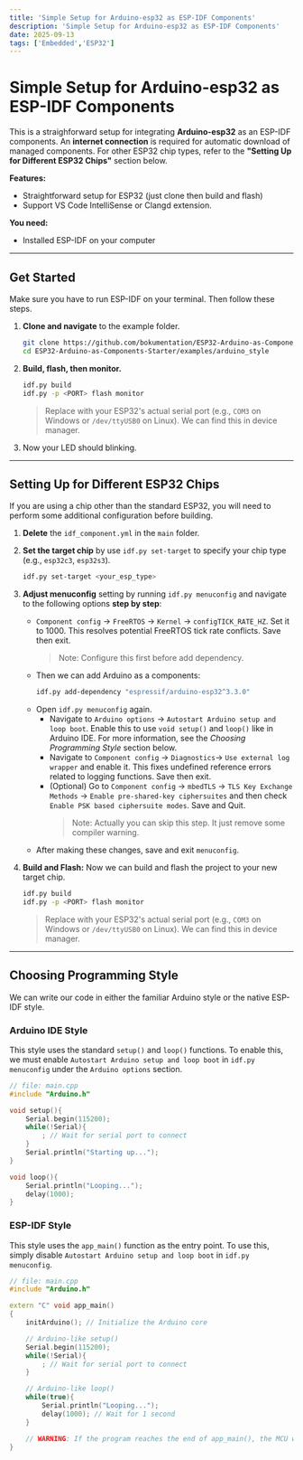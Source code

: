 ```yaml
---
title: 'Simple Setup for Arduino-esp32 as ESP-IDF Components'
description: 'Simple Setup for Arduino-esp32 as ESP-IDF Components'
date: 2025-09-13
tags: ['Embedded','ESP32']
---
```


# Simple Setup for Arduino-esp32 as ESP-IDF Components

This is a straighforward setup for integrating **Arduino-esp32** as an ESP-IDF components. An **internet connection** is required for automatic download of managed components. For other ESP32 chip types, refer to the **"Setting Up for Different ESP32 Chips"** section below.

**Features:**
- Straightforward setup for ESP32 (just clone then build and flash)
- Support VS Code IntelliSense or Clangd extension.

**You need:**
- Installed ESP-IDF on your computer

---
## Get Started
Make sure you have to run ESP-IDF on your terminal. Then follow these steps.
1. **Clone and navigate** to the example folder.
    ```bash
    git clone https://github.com/bokumentation/ESP32-Arduino-as-Components-Starter.git
    cd ESP32-Arduino-as-Components-Starter/examples/arduino_style
    ```
2. **Build, flash, then monitor.**
    ```bash
    idf.py build
    idf.py -p <PORT> flash monitor
    ```
    >
    > Replace <PORT> with your ESP32's actual serial port (e.g., `COM3` on Windows or `/dev/ttyUSB0` on Linux). We can find this in device manager.
3. Now your LED should blinking.

---
## Setting Up for Different ESP32 Chips
If you are using a chip other than the standard ESP32, you will need to perform some additional configuration before building.
1. **Delete** the `idf_component.yml` in the `main` folder.
2. **Set the target chip** by use `idf.py set-target` to specify your chip type (e.g., `esp32c3`, `esp32s3`).
    ```bash
    idf.py set-target <your_esp_type>
    ```
3. **Adjust menuconfig** setting by running `idf.py menuconfig` and navigate to the following options **step by step**:
    - `Component config` -> `FreeRTOS` -> `Kernel` -> `configTICK_RATE_HZ`. Set it to 1000. This resolves potential FreeRTOS tick rate conflicts. Save then exit.
        > Note: Configure this first before add dependency.
    - Then we can add Arduino as a components:
        ```bash
        idf.py add-dependency "espressif/arduino-esp32^3.3.0"
        ```
    - Open `idf.py menuconfig` again.
        - Navigate to `Arduino options` -> `Autostart Arduino setup and loop boot`. Enable this to use `void setup()` and `loop()` like in Arduino IDE. For more information, see the _Choosing Programming Style_ section below.
        - Navigate to `Component config` -> `Diagnostics`-> `Use external log wrapper` and enable it. This fixes undefined reference errors related to logging functions. Save then exit.
        - (Optional) Go to `Component config` -> `mbedTLS` -> `TLS Key Exchange Methods` -> `Enable pre-shared-key ciphersuites` and then check `Enable PSK based ciphersuite modes`. Save and Quit.  
            > Note: Actually you can skip this step. It just remove some compiler warning.
    - After making these changes, save and exit `menuconfig`.
    
4. **Build and Flash:** Now we can build and flash the project to your new target chip.
    ```bash
    idf.py build
    idf.py -p <PORT> flash monitor
    ```
    > Replace <PORT> with your ESP32's actual serial port (e.g., `COM3` on Windows or `/dev/ttyUSB0` on Linux). We can find this in device manager.

---
## Choosing Programming Style

We can write our code in either the familiar Arduino style or the native ESP-IDF style.

### Arduino IDE Style
This style uses the standard `setup()` and `loop()` functions. To enable this, we must enable `Autostart Arduino setup and loop boot` in `idf.py menuconfig` under the `Arduino options` section.

```cpp
// file: main.cpp
#include "Arduino.h"

void setup(){
    Serial.begin(115200);
    while(!Serial){
        ; // Wait for serial port to connect
    }
    Serial.println("Starting up...");
}

void loop(){
    Serial.println("Looping...");
    delay(1000);
}
```


### ESP-IDF Style
This style uses the `app_main()` function as the entry point. To use this, simply disable `Autostart Arduino setup and loop boot` in `idf.py menuconfig`.
```cpp
// file: main.cpp
#include "Arduino.h"

extern "C" void app_main()
{
    initArduino(); // Initialize the Arduino core

    // Arduino-like setup()
    Serial.begin(115200);
    while(!Serial){
        ; // Wait for serial port to connect
    }

    // Arduino-like loop()
    while(true){
        Serial.println("Looping...");
        delay(1000); // Wait for 1 second
    }

    // WARNING: If the program reaches the end of app_main(), the MCU will restart.
}
```






